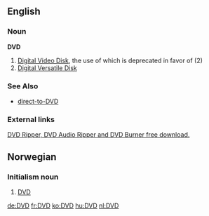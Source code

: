 ==English==

==={{Initialism}} Noun===
'''DVD'''
# [[w:DVD|Digital Video Disk]], the use of which is deprecated in favor of (2)
# [[w:DVD|Digital Versatile Disk]]

===See Also===
*[[direct-to-DVD]]

===External links===
[http://www.topvideopro.com DVD Ripper, DVD Audio Ripper and DVD Burner free download.]

==Norwegian==
===Initialism noun===
{{no-noun-irreg|m|[[DVD-en]]|[[DVD-er]]|[[DVD-ene]]}}
#[[#English|DVD]]
[[de:DVD]]
[[fr:DVD]]
[[ko:DVD]]
[[hu:DVD]]
[[nl:DVD]]